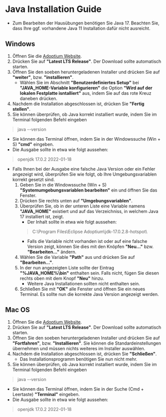 # Java Installation Guide

* Zum Bearbeiten der Hausübungen benötigen Sie Java 17. Beachten Sie, dass Ihre ggf. vorhandene Java 11 Installation dafür nicht ausreicht.

## Windows

1. Öffnen Sie die <ins> <a href="https://adoptium.net/de/" target="_blank">Adoptium Website</a></ins>.
2. Drücken Sie auf **"Latest LTS Release"**. Der Download sollte automatisch starten.
3. Öffnen Sie den soeben heruntergeladenen Installer und drücken Sie auf **"weiter"**, bzw. **"installieren"**. 
    * Wählen Sie im Abschnitt **"Benutzerdefiniertes Setup"** bei **"JAVA_HOME-Variable konfigurieren"** die Option **"Wird auf der lokalen Festplatte isntalliert"** aus, indem Sie auf das rote Kreuz daneben drücken.
4. Nachdem die Installation abgeschlossen ist, drücken Sie **"Fertig stellen"**.
5. Sie können überprüfen, ob Java korrekt installiert wurde, indem Sie im Terminal folgenden Befehl eingeben
 
 >java --version

   * Sie können das Terminal öffnen, indem Sie in der Windowssuche (Win + S) **"cmd"** eingeben.
   * Die Ausgabe sollte in etwa wie folgt aussehen:
   > openjdk 17.0.2 2022-01-18  

  * Falls Ihnen bei der Ausgabe eine falsche Java Version oder ein Fehler angezeigt wird, überprüfen Sie wie folgt, ob Ihre Umgebungsvariablen korrekt gesetzt sind.
    1. Geben Sie in die Windowssuche (Win + S) **"Systemumgebungsvariablen bearbeiten"** ein und öffnen Sie das Fenster.
    2. Drücken Sie rechts unten auf **"Umgebungsvariablen"**.
    3. Überprüfen Sie, ob in der unteren Liste eine Variable namens **"JAVA_HOME"** existiert und auf das Verzeichniss, in welchem Java 17 installiert ist, zeigt.
        * Der Inhalt sollte in etwa wie folgt aussehen:
        > C:\Program Files\Eclipse Adoptium\jdk-17.0.2.8-hotspot\
        * Falls die Variable nicht vorhanden ist oder auf eine falsche Version zeigt, können Sie dies mit den Knöpfen **"Neu..."** bzw. **"Bearbeiten..."** ändern.
    4. Wählen Sie die Variable **"Path"** aus und drücken Sie auf **"Bearbeiten..."**. 
    5. In der nun angezeigten Liste sollte der Eintrag **"%JAVA_HOME%\bin"** enthalten sein. Falls nicht, fügen Sie diesen rechts oben mit dem Knopf **"Neu"** hinzu.
        * Weitere Java Installationen sollten nicht enthalten sein.
    6. Schließen Sie mit **"OK"** alle Fenster und öffnen Sie ein neues Terminal. Es sollte nun die korrekte Java Version angezeigt werden.

## Mac OS

1. Öffnen Sie die <ins> <a href="https://adoptium.net/de/" target="_blank">Adoptium Website</a></ins>.
2. Drücken Sie auf **"Latest LTS Release"**. Der Download sollte automatisch starten.
3. Öffnen Sie den soeben heruntergeladenen Installer und drücken Sie auf **"Fortfahren"**, bzw. **"Installieren"**. Sie können die Standardeinstellungen übernehmen und müssen nichts weiteres im Installer auswählen.
4. Nachdem die Installation abgeschlossen ist, drücken Sie **"Schließen"**.
   * Das Installationsprogramm benötigen Sie nun nicht mehr.
5. Sie können überprüfen, ob Java korrekt installiert wurde, indem Sie im Terminal folgenden Befehl eingeben
 
 >java --version

   * Sie können das Terminal öffnen, indem Sie in der Suche (Cmd + Leertaste) **"Terminal"** eingeben.
   * Die Ausgabe sollte in etwa wie folgt aussehen:
   > openjdk 17.0.2 2022-01-18   